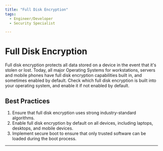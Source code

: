 ```yaml
---
title: "Full Disk Encryption"
tags:
  - Engineer/Developer
  - Security Specialist

---
```



<TagProvider>
<TagFilter />

# Full Disk Encryption

<TagList tags={frontmatter.tags} />
<AttributionList contributors={frontmatter.contributors} />

Full disk encryption protects all data stored on a device in the event that it's stolen or lost. Today, all major Operating Systems for workstations, servers and mobile phones have full disk encryption capabilities built in, and sometimes enabled by default. Check which full disk encryption is built into your operating system, and enable it if not enabled by default.

## Best Practices

1. Ensure that full disk encryption uses strong industry-standard algorithms.
2. Enable full disk encryption by default on all devices, including laptops, desktops, and mobile devices.
3. Implement secure boot to ensure that only trusted software can be loaded during the boot process.

---

</TagProvider>
<ContributeFooter />